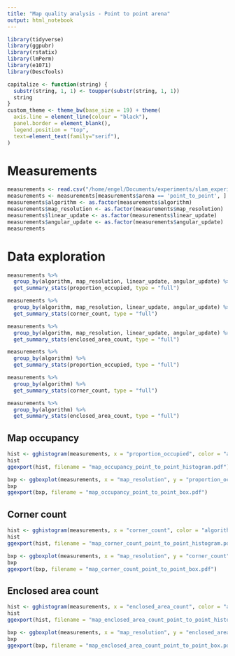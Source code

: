 ```yaml
---
title: "Map quality analysis - Point to point arena"
output: html_notebook
---
```


```r
library(tidyverse)
library(ggpubr)
library(rstatix)
library(lmPerm)
library(e1071)
library(DescTools)

capitalize <- function(string) {
  substr(string, 1, 1) <- toupper(substr(string, 1, 1))
  string
}
custom_theme <- theme_bw(base_size = 19) + theme(
  axis.line = element_line(colour = "black"),
  panel.border = element_blank(),
  legend.position = "top",
  text=element_text(family="serif"),
)
```

# Measurements

```r
measurements <- read.csv("/home/engel/Documents/experiments/slam_experiment/run_table_map_data.csv")
measurements <- measurements[measurements$arena == 'point_to_point', ]
measurements$algorithm <- as.factor(measurements$algorithm)
measurements$map_resolution <- as.factor(measurements$map_resolution)
measurements$linear_update <- as.factor(measurements$linear_update)
measurements$angular_update <- as.factor(measurements$angular_update)
measurements
```

# Data exploration
```r
measurements %>%
  group_by(algorithm, map_resolution, linear_update, angular_update) %>%
  get_summary_stats(proportion_occupied, type = "full")

measurements %>%
  group_by(algorithm, map_resolution, linear_update, angular_update) %>%
  get_summary_stats(corner_count, type = "full")

measurements %>%
  group_by(algorithm, map_resolution, linear_update, angular_update) %>%
  get_summary_stats(enclosed_area_count, type = "full")

measurements %>%
  group_by(algorithm) %>%
  get_summary_stats(proportion_occupied, type = "full")

measurements %>%
  group_by(algorithm) %>%
  get_summary_stats(corner_count, type = "full")

measurements %>%
  group_by(algorithm) %>%
  get_summary_stats(enclosed_area_count, type = "full")
```

## Map occupancy
```r
hist <- gghistogram(measurements, x = "proportion_occupied", color = "algorithm", fill = "algorithm", palette='jco') + custom_theme + xlab('Map occupancy (%)') + ylab('Count') + labs(color='Algorithm', fill='Algorithm') 
hist
ggexport(hist, filename = "map_occupancy_point_to_point_histogram.pdf")
```

```r
bxp <- ggboxplot(measurements, x = "map_resolution", y = "proportion_occupied", palette = "jco", color="algorithm", facet.by = c("linear_update", "angular_update"), labeller="label_both") + theme_bw(base_size = 19) + theme(legend.position="top", text=element_text(family="serif")) + xlab('Map resolution') + ylab('Map occupancy (%)') + labs(color='Algorithm', fill='Algorithm')
bxp
ggexport(bxp, filename = "map_occupancy_point_to_point_box.pdf")
```

## Corner count
```r
hist <- gghistogram(measurements, x = "corner_count", color = "algorithm", fill = "algorithm", palette='jco') + custom_theme + xlab('Map corner count') + ylab('Count') + labs(color='Algorithm', fill='Algorithm') 
hist
ggexport(hist, filename = "map_corner_count_point_to_point_histogram.pdf")
```

```r
bxp <- ggboxplot(measurements, x = "map_resolution", y = "corner_count", palette = "jco", color="algorithm", facet.by = c("linear_update", "angular_update"), labeller="label_both") + theme_bw(base_size = 19) + theme(legend.position="top", text=element_text(family="serif")) + xlab('Map resolution') + ylab('Map corner count') + labs(color='Algorithm', fill='Algorithm')
bxp
ggexport(bxp, filename = "map_corner_count_point_to_point_box.pdf")
```

## Enclosed area count
```r
hist <- gghistogram(measurements, x = "enclosed_area_count", color = "algorithm", fill = "algorithm", palette='jco') + custom_theme + xlab('Map enclosed area count') + ylab('Count') + labs(color='Algorithm', fill='Algorithm') 
hist
ggexport(hist, filename = "map_enclosed_area_count_point_to_point_histogram.pdf")
```

```r
bxp <- ggboxplot(measurements, x = "map_resolution", y = "enclosed_area_count", palette = "jco", color="algorithm", facet.by = c("linear_update", "angular_update"), labeller="label_both") + theme_bw(base_size = 19) + theme(legend.position="top", text=element_text(family="serif")) + xlab('Map resolution') + ylab('Map enclosed area count') + labs(color='Algorithm', fill='Algorithm')
bxp
ggexport(bxp, filename = "map_enclosed_area_count_point_to_point_box.pdf")
```
